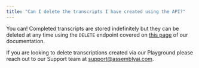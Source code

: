 ```yaml
---
title: "Can I delete the transcripts I have created using the API?"
---
```


You can! Completed transcripts are stored indefinitely but they can be deleted at any time using the `DELETE` endpoint covered on [this page](https://www.assemblyai.com/docs/speech-to-text/pre-recorded-audio#delete-transcripts) of our documentation.

If you are looking to delete transcriptions created via our Playground please reach out to our Support team at [support@assemblyai.com](mailto:support@assemblyai.com).
